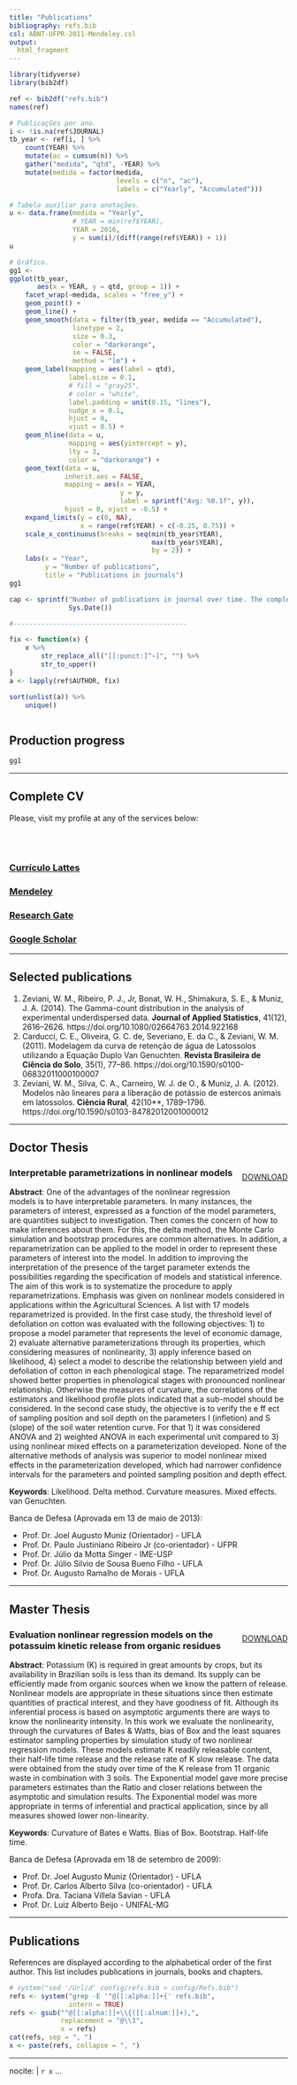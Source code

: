 ```yaml
---
title: "Publications"
bibliography: refs.bib
csl: ABNT-UFPR-2011-Mendeley.csl
output:
  html_fragment
---
```


```r
library(tidyverse)
library(bib2df)

ref <- bib2df("refs.bib")
names(ref)

# Publicações por ano.
i <- !is.na(ref$JOURNAL)
tb_year <- ref[i, ] %>%
    count(YEAR) %>%
    mutate(ac = cumsum(n)) %>%
    gather("medida", "qtd", -YEAR) %>%
    mutate(medida = factor(medida,
                           levels = c("n", "ac"),
                           labels = c("Yearly", "Accumulated")))

# Tabela auxiliar para anotações.
u <- data.frame(medida = "Yearly",
                # YEAR = min(ref$YEAR),
                YEAR = 2016,
                y = sum(i)/(diff(range(ref$YEAR)) + 1))
u

# Gráfico.
gg1 <-
ggplot(tb_year,
       aes(x = YEAR, y = qtd, group = 1)) +
    facet_wrap(~medida, scales = "free_y") +
    geom_point() +
    geom_line() +
    geom_smooth(data = filter(tb_year, medida == "Accumulated"),
                linetype = 2,
                size = 0.3,
                color = "darkorange",
                se = FALSE,
                method = "lm") +
    geom_label(mapping = aes(label = qtd),
               label.size = 0.1,
               # fill = "gray25",
               # color = "white",
               label.padding = unit(0.15, "lines"),
               nudge_x = 0.1,
               hjust = 0,
               vjust = 0.5) +
    geom_hline(data = u,
               mapping = aes(yintercept = y),
               lty = 3,
               color = "darkorange") +
    geom_text(data = u,
              inherit.aes = FALSE,
              mapping = aes(x = YEAR,
                            y = y,
                            label = sprintf("Avg: %0.1f", y)),
              hjust = 0, vjust = -0.5) +
    expand_limits(y = c(0, NA),
                  x = range(ref$YEAR) + c(-0.25, 0.75)) +
    scale_x_continuous(breaks = seq(min(tb_year$YEAR),
                                    max(tb_year$YEAR),
                                    by = 2)) +
    labs(x = "Year",
         y = "Number of publications",
         title = "Publications in journals")
gg1

cap <- sprintf("Number of publications in journal over time. The complete list of references is at the bottom of the page. Last update at %s.",
               Sys.Date())

#--------------------------------------------

fix <- function(x) {
    x %>%
        str_replace_all("[[:punct:]^~]", "") %>%
        str_to_upper()
}
a <- lapply(ref$AUTHOR, fix)

sort(unlist(a)) %>%
    unique()



```

## Production progress

```r
gg1
```

----------------------------------------------------------------------

## Complete CV

Please, visit my profile at any of the services below:

<br>
<br>

<div class="container">
<div class="col-md-12">
<div class="row">

<div class="col-md-3">
<div class="box-simple">
<a href="http://lattes.cnpq.br/4410617539281650">
<div class="icon">
<i class="ai ai-2x ai-lattes"></i>
</div>
<h3>
Currículo Lattes
</h3>
</a>
</div>
</div>

<div class="col-md-3">
<div class="box-simple">
<a href="https://www.mendeley.com/profiles/walmes-zeviani1/">
<div class="icon">
<i class="ai ai-2x ai-mendeley"></i>
</div>
<h3>
Mendeley
</h3>
</a>
</div>
</div>

<div class="col-md-3">
<div class="box-simple">
<a href="https://www.researchgate.net/profile/Walmes_Zeviani2">
<div class="icon">
<i class="ai ai-2x ai-researchgate"></i>
</div>
<h3>
Research Gate
</h3>
</a>
</div>
</div>

<div class="col-md-3">
<div class="box-simple">
<a href="https://scholar.google.com.br/citations?user=pb-91n8AAAAJ">
<div class="icon">
<i class="ai ai-2x ai-google-scholar"></i>
</div>
<h3>
Google Scholar
</h3>
</a>
</div>
</div>

</div>
</div>
</div>

----------------------------------------------------------------------

## Selected publications

<!-- https://crosscite.org/ -->

  1. Zeviani, W. M., Ribeiro, P. J., Jr, Bonat, W. H., Shimakura, S. E., & Muniz, J. A. (2014). The Gamma-count distribution in the analysis of experimental underdispersed data. **Journal of Applied Statistics**, 41(12), 2616–2626. https://doi.org/10.1080/02664763.2014.922168
  2. Carducci, C. E., Oliveira, G. C. de, Severiano, E. da C., & Zeviani, W. M. (2011). Modelagem da curva de retenção de água de Latossolos utilizando a Equação Duplo Van Genuchten. **Revista Brasileira de Ciência do Solo**, 35(1), 77–86. https://doi.org/10.1590/s0100-06832011000100007
  3. Zeviani, W. M., Silva, C. A., Carneiro, W. J. de O., & Muniz, J. A. (2012). Modelos não lineares para a liberação de potássio de estercos animais em latossolos. **Ciência Rural**, 42(10**, 1789–1796. https://doi.org/10.1590/s0103-84782012001000012

----------------------------------------------------------------------

## Doctor Thesis

<div style="float: right;">
<a href="http://www.leg.ufpr.br/~walmes/docs/WalmesTese.pdf" target="_blank" class="btn btn-template-main">DOWNLOAD</a>
</div>

<!-- <h3>Parametrizações interpretáveis em modelos não lineares</h3> -->
<h3>Interpretable parametrizations in nonlinear models</h3>

**Abstract**: One of the advantages of the nonlinear regression models
is to have interpretable parameters. In many instances, the parameters
of interest, expressed as a function of the model parameters, are
quantities subject to investigation. Then comes the concern of how to
make inferences about them. For this, the delta method, the Monte Carlo
simulation and bootstrap procedures are common alternatives. In
addition, a reparametrization can be applied to the model in order to
represent these parameters of interest into the model. In addition to
improving the interpretation of the presence of the target parameter
extends the possibilities regarding the specification of models and
statistical inference. The aim of this work is to systematize the
procedure to apply reparametrizations. Emphasis was given on nonlinear
models considered in applications within the Agricultural Sciences.  A
list with 17 models reparametrized is provided. In the first case study,
the threshold level of defoliation on cotton was evaluated with the
following objectives: 1) to propose a model parameter that represents
the level of economic damage, 2) evaluate alternative parameterizations
through its properties, which considering measures of nonlinearity, 3)
apply inference based on likelihood, 4) select a model to describe the
relationship between yield and defoliation of cotton in each
phenological stage. The reparametrized model showed better properties in
phenological stages with pronounced nonlinear relationship. Otherwise
the measures of curvature, the correlations of the estimators and
likelihood profile plots indicated that a sub-model should be
considered. In the second case study, the objective is to verify the e
ff ect of sampling position and soil depth on the parameters I
(infletion) and S (slope) of the soil water retention curve. For that 1)
it was considered ANOVA and 2) weighted ANOVA in each experimental unit
compared to 3) using nonlinear mixed effects on a parameterization
developed. None of the alternative methods of analysis was superior to
model nonlinear mixed effects in the parameterization developed, which
had narrower confidence intervals for the parameters and pointed
sampling position and depth effect.

**Keywords**: Likelihood. Delta method. Curvature measures. Mixed
effects. van Genuchten.

<!-- ATTENTION
**Capítulo 1**: PROCEDIMENTO PARA OBTER PARAMETRIZAÇÕES INTERPRETÁVEIS
EM MODELOS NÃO LINEARES. Modelos de regressão não linear são
considerados quando existe algum conhecimento preliminar sobre a relação
entre variáveis. Tal conhecimento pode ser a respeito da própria
natureza dos dados, uma equação diferencial e até mesmo a forma do
diagrama de dispersão entre as variáveis. Em geral, seus parâmetros têm
interpretação. Além disso, parâmetros de interesse, expressos como
função dos parâmetros do modelo, são alvos de investigação. Para isso, o
método delta, simulação Monte Carlo e procedimentos bootstrap são
procedimentos adotados para fazer inferência. Além disso, uma
reparametrização pode ser aplicada ao modelo de forma a representar
esses parâmetros de interesse. Além de melhorar a interpretação do
modelo, a presença do parâmetro alvo estende as possibilidades com
relação a especificação de modelos e inferência estatística. O objetivo
com esse trabalho é sistematizar o procedimento de aplicar
reparametrizações. Ênfase é dada em modelos não lineares considerados em
Ciências Agrárias. Uma lista com 17 modelos reparametrizados é
fornecida. Breve discussão sobre os métodos de inferência é feita.

**Capítulo 2**: MODELO NÃO LINEAR PARA O NÍVEL DE DANO ECONÔMICO DA
DESFOLHA NO ALGODOEIRO. O efeito da desfolha sobre a qualidade e
produtividade das culturas é informação fundamental para definir
estratégias de manejo, como intensidade e frequência de pastejo e
colheita até o estabelecimento de níveis de dano econômico de forma a
auxiliar decisões sobre o controle de pragas desfolhadoras. Para a
cultura do algodão, assim como para outras tantas, a redução da produção
pela desfolha pode ser representada por uma função não linear monótona
não crescente. Diversos modelos podem satisfazer essa restrição, no
entanto, existe a preocupação de inferir sobre o nível de dano
econômico, θq , pelo ajuste de um modelo. Dados de produção-desfolha do
algodoeiro em função do estágio fenológico são considerados para inferir
sobre o nível de dano econômico com os seguintes objetivos: 1) propor
uma parametrização de modelo que representasse o parâmetro, 2) avaliar
parametrizações alternativas por meio de medidas de não linearidade, 3)
aplicar inferência baseada em verossimilhança, 4) selecionar um modelo
para descrever a relação entre produção e desfolha do algodoeiro em
função do estágio fenológico. O modelo reparametrizado apresentou
menores medidas de não linearidade nos estágios fenológicos com
pronunciada relação não linear. Nos restantes, as medidas de curvatura,
as correlações dos estimadores e os gráficos de perfil de
verossimilhança indicaram que um sub-modelo deveria ser considerado.

**Caítulo 3**: PARAMETRIZAÇÃO DO MODELO VAN GENUCHTEN PARA INFERÊNCIA
SOBRE OS PARÂMETROS S E I. A água é indispensável para produção das
culturas pois está envolvida no transporte de nutrientes, reações
químicas, processos físicos e manutenção da vida do solo. O conhecimento
sobre a curva de rentenção de água (CRA) do solo é fundamental para
estabelecer estratégias de manejo. A qualidade física do solo é depende
da CRA e os parâmetros I, tensão do ponto de inflexão da CRA, e S , taxa
de variação no ponto de inflexão, considerados como indicadores da
qualidade física, são parâmetros relacionados a medidas descritivas da
distribuição do tamanho de poros do solo. Com este trabalho, objetiva-se
verificar o efeito da posição de amostragem e profundidade do solo sobre
os parâmetros I e S da CRA. Para isso 1) considerou-se ANOVA simples
e 2) ANOVA ponderada pela variância das estimativas desses parâmetros em
cada unidade experimental em comparação com 3) o uso de modelos não
lineares de efeito misto em uma parametrização desenvolvida para I e S
. Nenhum dos métodos alternativos de análise foi superior ao modelo não
linear de efeitos mistos na parametrização desenvolvida, que apresentou
intervalos mais estreitos para estimativas dos parâmetros e apontou
efeito de posição e profundidade de coleta nos parâmetros I e S.

**Palavras-chaves**: Verossimilhança. Método delta. Medida de
curvatura. Efeitos mistos. van Genuchten.
ATTENTION -->

Banca de Defesa (Aprovada em 13 de maio de 2013):

  * Prof. Dr. Joel Augusto Muniz (Orientador) - UFLA
  * Prof. Dr. Paulo Justiniano Ribeiro Jr (co-orientador) - UFPR
  * Prof. Dr. Júlio da Motta Singer - IME-USP
  * Prof. Dr. Júlio Silvio de Sousa Bueno Filho - UFLA
  * Prof. Dr. Augusto Ramalho de Morais - UFLA

----------------------------------------------------------------------

## Master Thesis

<div style="float: right;">
<a href="http://www.leg.ufpr.br/%7Ewalmes/docs/Walmes%20Marques%20Zeviani%20-%20Dissertacao.pdf" target="_blank" class="btn btn-template-main">DOWNLOAD</a>
</div>

<h3>Evaluation nonlinear regression models on the potassuim kinetic
release from organic residues</h3>

**Abstract**: Potassium (K) is required in great amounts by crops, but
its availability in Brazilian soils is less than its demand.  Its supply
can be efficiently made from organic sources when we know the pattern of
release.  Nonlinear models are appropriate in these situations since
then estimate quantities of practical interest, and they have goodness
of fit. Although its inferential process is based on asymptotic
arguments there are ways to know the nonlinearity intensity. In this
work we evaluate the nonlinearity, through the curvatures of Bates &
Watts, bias of Box and the least squares estimator sampling properties
by simulation study of two nonlinear regression models. These models
estimate K readily releasable content, their half-life time release and
the release rate of K slow release.  The data were obtained from the
study over time of the K release from 11 organic waste in combination
with 3 soils. The Exponential model gave more precise parameters
estimates than the Ratio and closer relations between the asymptotic and
simulation results. The Exponential model was more appropriate in terms
of inferential and practical application, since by all measures showed
lower non-linearity.

**Keywords**: Curvature of Bates e Watts. Bias of Box. Bootstrap. Half-life time.

<!-- ATTENTION
<h3>Avaliação de modelos de regressão não linear na cinética de
liberação de potássio de resíduos orgânicos</h3>

**Resumo**: O potássio (K) é um elemento químico muito exigido pelas
culturas, porém, sua ocorrência e disponibilidade em alguns solos
brasileiros são inferiores à demanda pelas plantas. Seu fornecimento
também pode ser feito a partir de fontes orgânicas de maneira eficiente,
quando se conhece o padrão de liberação do nutriente. Modelos não
lineares são adequados nessas situações, uma vez que estimam quantidades
de interesse prático e apresentam boa qualidade de ajuste. Embora seu
processo inferencial seja baseado em argumentos assintóticos, existem
meios de se conhecer a intensidade da não linearidade. Neste trabalho
avaliou-se a não linearidade, por meio das curvaturas de Bates & Watts,
vício de Box e estudo das propriedades amostrais dos estimadores de
mínimos quadrados por simulação, de dois modelos de regressão não
linear. Tais modelos estimam o conteúdo de K prontamente liberável, o
tempo de meia vida para a sua liberação e a taxa de liberação do K de
lenta liberação. Os dados são provenientes do estudo, ao longo do tempo,
da liberação de K de 11 resíduos orgânicos incubados em combinação com 3
tipos de solo. O modelo exponencial apresentou estimativas mais precisas
para os parâmetros que o quociente e maior aproximação entre os
resultados assintóticos e obtidos por simulação. O modelo exponencial
foi mais adequado, em termos inferenciais e para aplicação prática, uma
vez que, por todas as medidas, apresentou menor não linearidade.

**Palavras-chaves**: Curvatura de Bates e Watts. Vício de
Box. Bootstrap. Tempo de meia vida.
ATTENTION -->

Banca de Defesa (Aprovada em 18 de setembro de 2009):

  * Prof. Dr. Joel Augusto Muniz (Orientador) - UFLA
  * Prof. Dr. Carlos Alberto Silva (co-orientador) - UFLA
  * Profa. Dra. Taciana Villela Savian - UFLA
  * Prof. Dr. Luiz Alberto Beijo - UNIFAL-MG

----------------------------------------------------------------------

## Publications

References are displayed according to the alphabetical order of the
first author. This list includes publications in journals, books and
chapters.

```r
# system("sed '/Url/d' config/refs.bib > config/Refs.bib")
refs <- system("grep -E '^@[[:alpha:]]+{' refs.bib",
               intern = TRUE)
refs <- gsub("^@[[:alpha:]]+\\{([[:alnum:]]+),",
             replacement = "@\\1",
             x = refs)
cat(refs, sep = ", ")
x <- paste(refs, collapse = ", ")
```

---
nocite: |
  `r x`
...

<div id="refs">
</div>
